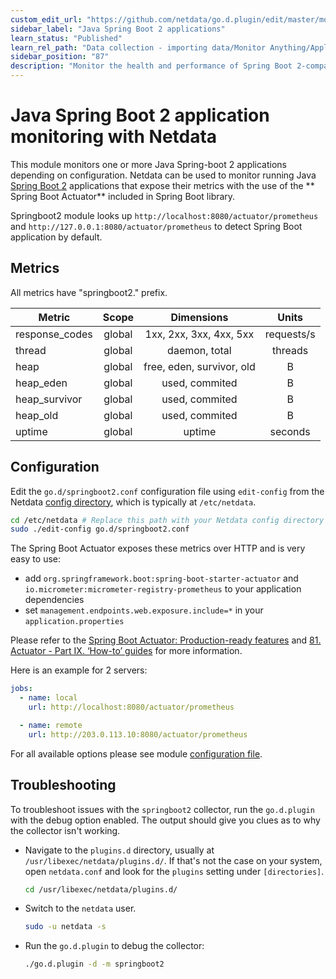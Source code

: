 ```yaml
---
custom_edit_url: "https://github.com/netdata/go.d.plugin/edit/master/modules/springboot2/README.md"
sidebar_label: "Java Spring Boot 2 applications"
learn_status: "Published"
learn_rel_path: "Data collection - importing data/Monitor Anything/Application Performance Monitoring"
sidebar_position: "87"
description: "Monitor the health and performance of Spring Boot 2-compatible apps with zero configuration, per-second metric granularity, and interactive visualizations."
---
```



# Java Spring Boot 2 application monitoring with Netdata

This module monitors one or more Java Spring-boot 2 applications depending on configuration. Netdata can be used to
monitor running Java [Spring Boot 2](https://spring.io/) applications that expose their metrics with the use of the **
Spring Boot Actuator** included in Spring Boot library.

Springboot2 module looks up `http://localhost:8080/actuator/prometheus` and `http://127.0.0.1:8080/actuator/prometheus`
to detect Spring Boot application by default.

## Metrics

All metrics have "springboot2." prefix.

| Metric         | Scope  |        Dimensions         |   Units    |
|----------------|:------:|:-------------------------:|:----------:|
| response_codes | global |  1xx, 2xx, 3xx, 4xx, 5xx  | requests/s |
| thread         | global |       daemon, total       |  threads   |
| heap           | global | free, eden, survivor, old |     B      |
| heap_eden      | global |      used, commited       |     B      |
| heap_survivor  | global |      used, commited       |     B      |
| heap_old       | global |      used, commited       |     B      |
| uptime         | global |          uptime           |  seconds   |

## Configuration

Edit the `go.d/springboot2.conf` configuration file using `edit-config` from the
Netdata [config directory](https://learn.netdata.cloud/docs/configure/nodes), which is typically at `/etc/netdata`.

```bash
cd /etc/netdata # Replace this path with your Netdata config directory
sudo ./edit-config go.d/springboot2.conf
```

The Spring Boot Actuator exposes these metrics over HTTP and is very easy to use:

- add `org.springframework.boot:spring-boot-starter-actuator` and `io.micrometer:micrometer-registry-prometheus` to your
  application dependencies
- set `management.endpoints.web.exposure.include=*` in your `application.properties`

Please refer to
the [Spring Boot Actuator: Production-ready features](https://docs.spring.io/spring-boot/docs/current/reference/html/production-ready.html)
and [81. Actuator - Part IX. ‘How-to’ guides](https://docs.spring.io/spring-boot/docs/current/reference/html/howto-actuator.html)
for more information.

Here is an example for 2 servers:

```yaml
jobs:
  - name: local
    url: http://localhost:8080/actuator/prometheus

  - name: remote
    url: http://203.0.113.10:8080/actuator/prometheus
```

For all available options please see
module [configuration file](https://github.com/netdata/go.d.plugin/blob/master/config/go.d/springboot2.conf).

## Troubleshooting

To troubleshoot issues with the `springboot2` collector, run the `go.d.plugin` with the debug option enabled. The output
should give you clues as to why the collector isn't working.

- Navigate to the `plugins.d` directory, usually at `/usr/libexec/netdata/plugins.d/`. If that's not the case on
  your system, open `netdata.conf` and look for the `plugins` setting under `[directories]`.

  ```bash
  cd /usr/libexec/netdata/plugins.d/
  ```

- Switch to the `netdata` user.

  ```bash
  sudo -u netdata -s
  ```

- Run the `go.d.plugin` to debug the collector:

  ```bash
  ./go.d.plugin -d -m springboot2
  ```

